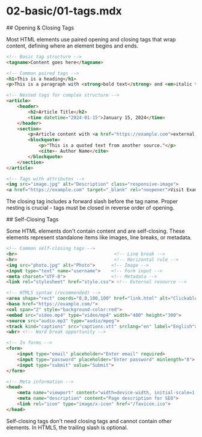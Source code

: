 # 02-basic/01-tags.mdx

<section id="opening-closing">
## Opening & Closing Tags

Most HTML elements use paired opening and closing tags that wrap content, defining where an element begins and ends.

```html
<!-- Basic tag structure -->
<tagname>Content goes here</tagname>

<!-- Common paired tags -->
<h1>This is a heading</h1>
<p>This is a paragraph with <strong>bold text</strong> and <em>italic text</em>.</p>

<!-- Nested tags for complex structure -->
<article>
    <header>
        <h2>Article Title</h2>
        <time datetime="2024-01-15">January 15, 2024</time>
    </header>
    <section>
        <p>Article content with <a href="https://example.com">external link</a>.</p>
        <blockquote>
            <p>"This is a quoted text from another source."</p>
            <cite>- Author Name</cite>
        </blockquote>
    </section>
</article>

<!-- Tags with attributes -->
<img src="image.jpg" alt="Description" class="responsive-image">
<a href="https://example.com" target="_blank" rel="noopener">Visit Example</a>
```

The closing tag includes a forward slash before the tag name. Proper nesting is crucial - tags must be closed in reverse order of opening.
</section>

<section id="self-closing">
## Self-Closing Tags

Some HTML elements don't contain content and are self-closing. These elements represent standalone items like images, line breaks, or metadata.

```html
<!-- Common self-closing tags -->
<br>                                    <!-- Line break -->
<hr>                                    <!-- Horizontal rule -->
<img src="photo.jpg" alt="Photo">      <!-- Image -->
<input type="text" name="username">    <!-- Form input -->
<meta charset="UTF-8">                 <!-- Metadata -->
<link rel="stylesheet" href="style.css"> <!-- External resource -->

<!-- HTML5 syntax (recommended) -->
<area shape="rect" coords="0,0,100,100" href="link.html" alt="Clickable area">
<base href="https://example.com/">
<col span="2" style="background-color:red">
<embed src="video.mp4" type="video/mp4" width="400" height="300">
<source src="audio.mp3" type="audio/mpeg">
<track kind="captions" src="captions.vtt" srclang="en" label="English">
<wbr> <!-- Word break opportunity -->

<!-- In forms -->
<form>
    <input type="email" placeholder="Enter email" required>
    <input type="password" placeholder="Enter password" minlength="8">
    <input type="submit" value="Submit">
</form>

<!-- Meta information -->
<head>
    <meta name="viewport" content="width=device-width, initial-scale=1.0">
    <meta name="description" content="Page description for SEO">
    <link rel="icon" type="image/x-icon" href="/favicon.ico">
</head>
```

Self-closing tags don't need closing tags and cannot contain other elements. In HTML5, the trailing slash is optional.
</section>